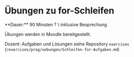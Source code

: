 
# Übungen zu for-Schleifen

<Callout>
  **Dauer:** 90 Minuten ? \
  inklusive Besprechung
</Callout>

Übungen werden in Moodle bereitgestellt.

Dozent: Aufgaben und Lösungen siehe Repository `exercises` 
(`/exercises/prog/uebungen/Schleifen-for-Aufgaben.md`)
